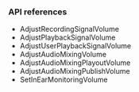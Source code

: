 <PlatformWrapper platform="unity">

### API references

- <Link to="{{Global.API_REF_UNITY_ROOT}}/class_irtcengine.html#ariaid-title12">AdjustRecordingSignalVolume</Link>

- <Link to="{{Global.API_REF_UNITY_ROOT}}/class_irtcengine.html#ariaid-title11">AdjustPlaybackSignalVolume</Link>

- <Link to="{{Global.API_REF_UNITY_ROOT}}/class_irtcengine.html#ariaid-title13">AdjustUserPlaybackSignalVolume</Link>

- <Link to="{{Global.API_REF_UNITY_ROOT}}/class_irtcengine.html#ariaid-title9">AdjustAudioMixingVolume</Link>

- <Link to="{{Global.API_REF_UNITY_ROOT}}/class_irtcengine.html#ariaid-title7">AdjustAudioMixingPlayoutVolume</Link>

- <Link to="{{Global.API_REF_UNITY_ROOT}}/class_irtcengine.html#ariaid-title8">AdjustAudioMixingPublishVolume</Link>

- <Link to="{{Global.API_REF_UNITY_ROOT}}/class_irtcengine.html#ariaid-title145">SetInEarMonitoringVolume</Link>

</PlatformWrapper>
